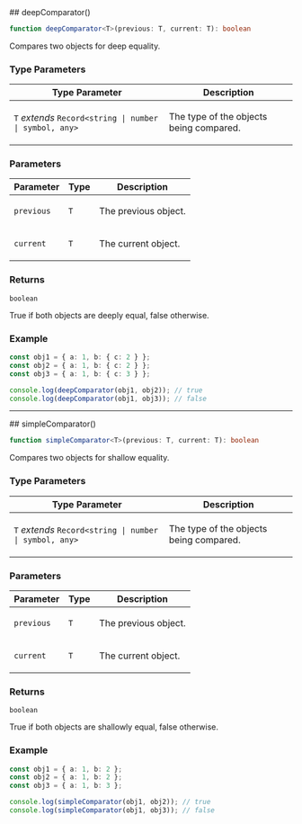
[//]: # (Do not edit directly)
[//]: # (Generated by the Cocokits TypeDoc custom theme on Thu Feb 20 2025)



<Meta title='Utils/Comparator'/>
<MdxPage breadcrumb='Utils' title='Comparator' tocItems={tocItems} hideThemeSwitcher={true}>
<div>
</div><div id="selection_deepcomparator">
## deepComparator()

```ts
function deepComparator<T>(previous: T, current: T): boolean
```

Compares two objects for deep equality.

### Type Parameters

<table class="arg-type-table arg-type-table--full-width">
<thead>
<tr>
<th>Type Parameter</th>
<th>Description</th>
</tr>
</thead>
<tbody>
<tr>
<td>

`T` *extends* `Record<string | number | symbol, any>`

</td>
<td>

The type of the objects being compared.

</td>
</tr>
</tbody>
</table>

### Parameters

<table class="arg-type-table arg-type-table--full-width">
<thead>
<tr>
<th>Parameter</th>
<th>Type</th>
<th>Description</th>
</tr>
</thead>
<tbody>
<tr>
<td>

`previous`

</td>
<td>

`T`

</td>
<td>

The previous object.

</td>
</tr>
<tr>
<td>

`current`

</td>
<td>

`T`

</td>
<td>

The current object.

</td>
</tr>
</tbody>
</table>

### Returns

`boolean`

True if both objects are deeply equal, false otherwise.

### Example

```ts
const obj1 = { a: 1, b: { c: 2 } };
const obj2 = { a: 1, b: { c: 2 } };
const obj3 = { a: 1, b: { c: 3 } };

console.log(deepComparator(obj1, obj2)); // true
console.log(deepComparator(obj1, obj3)); // false
```

***

</div><div id="selection_simplecomparator">
## simpleComparator()

```ts
function simpleComparator<T>(previous: T, current: T): boolean
```

Compares two objects for shallow equality.

### Type Parameters

<table class="arg-type-table arg-type-table--full-width">
<thead>
<tr>
<th>Type Parameter</th>
<th>Description</th>
</tr>
</thead>
<tbody>
<tr>
<td>

`T` *extends* `Record<string | number | symbol, any>`

</td>
<td>

The type of the objects being compared.

</td>
</tr>
</tbody>
</table>

### Parameters

<table class="arg-type-table arg-type-table--full-width">
<thead>
<tr>
<th>Parameter</th>
<th>Type</th>
<th>Description</th>
</tr>
</thead>
<tbody>
<tr>
<td>

`previous`

</td>
<td>

`T`

</td>
<td>

The previous object.

</td>
</tr>
<tr>
<td>

`current`

</td>
<td>

`T`

</td>
<td>

The current object.

</td>
</tr>
</tbody>
</table>

### Returns

`boolean`

True if both objects are shallowly equal, false otherwise.

### Example

```ts
const obj1 = { a: 1, b: 2 };
const obj2 = { a: 1, b: 2 };
const obj3 = { a: 1, b: 3 };

console.log(simpleComparator(obj1, obj2)); // true
console.log(simpleComparator(obj1, obj3)); // false
```

</div>
</MdxPage>
